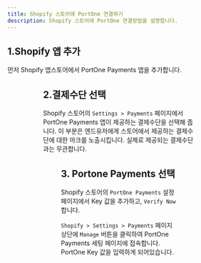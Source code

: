 ```yaml
---
title: Shopify 스토어에 PortOne 연결하기
description: Shopify 스토어에 PortOne 연결방법을 설명합니다.
---
```



## 1.Shopify 앱 추가

먼저 Shopify 앱스토어에서 PortOne Payments 앱을 추가합니다.

<Figure src="https://github.com/portone-io/developers.portone.io/assets/85064711/936bfcb5-2634-4f05-b176-7fd5735578fb" caption="`앱 추가` 버튼을 클릭합니다." />

<Figure src="https://github.com/portone-io/developers.portone.io/assets/85064711/b8f6493f-9587-490b-bdcb-40e22bbb5151" caption="우측 상단에 `Install app`을 클릭하여 플러그인을 설치합니다." />

## 2.결제수단 선택

Shopify 스토어의 `Settings > Payments` 페이지에서 PortOne Payments 앱이 제공하는 결제수단을 선택해 줍니다.
이 부분은 엔드유저에게 스토어에서 제공하는 결제수단에 대한 마크를 노출시킵니다. 실제로 제공되는 결제수단과는 무관합니다.

<Figure src="https://github.com/portone-io/developers.portone.io/assets/85064711/70769ddb-68a6-4de6-9b05-e20dd6167dfe" caption="Visa, Mastercard 등의 결제수단 마크를 추가할 수 있습니다." />

## 3. Portone Payments 선택

Shopify 스토어의 `PortOne Payments` 설정페이지에서 Key 값을 추가하고, `Verify Now` 합니다.

`Shopify > Settings > Payments` 페이지 상단에 `Manage` 버튼을 클릭하여 PortOne Payments 세팅 페이지에 접속합니다.
PortOne Key 값을 입력하게 되어있습니다.

<Figure src="https://github.com/portone-io/developers.portone.io/assets/85064711/8c9e93d2-3b80-4444-8e61-6c17ea461896" caption="`Payment Channels >Filters: Global > Shopify` 선택합니다." />

<Figure src="https://github.com/portone-io/developers.portone.io/assets/85064711/4382052a-377e-4156-b634-c2ebbe889a80" caption="`PortOne(Global) 어드민 > Management > General` 화면에서 Key 값을 확인하고 복사합니다." />

<Figure src="https://github.com/portone-io/developers.portone.io/assets/85064711/5ec5ff10-451b-4bb9-99de-a9d20b7ff2e1" caption="Key 값을 입력한 후 `Verify Now` 버튼을 클릭하여 연동상태를 확인합니다. 이제 모든 연동이 완료되었습니다!" />
